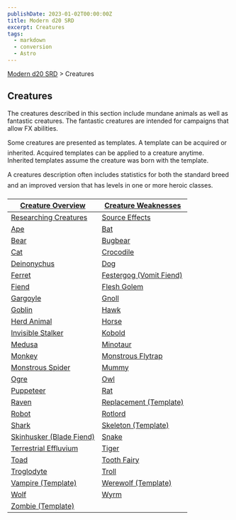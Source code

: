 ```yaml
---
publishDate: 2023-01-02T00:00:00Z
title: Modern d20 SRD
excerpt: Creatures
tags:
  - markdown
  - conversion
  - Astro
---
```


[Modern d20 SRD](/#modernD20) > Creatures

## Creatures

The creatures described in this section include mundane animals as well as fantastic creatures. The fantastic creatures are intended for campaigns that allow FX abilities.

Some creatures are presented as templates. A template can be acquired or inherited. Acquired templates can be applied to a creature anytime. Inherited templates assume the creature was born with the template.

A creatures description often includes statistics for both the standard breed and an improved version that has levels in one or more heroic classes.

| [Creature Overview](modern-d20-srd-creatures-creature-overview) | [Creature Weaknesses](modern-d20-srd-creatures-creature-weaknesses) |
|---|---|
| [Researching Creatures](modern-d20-srd-creatures-researching-creatures) | [Source Effects](modern-d20-srd-creatures-source-effects) |
| [Ape](modern-d20-srd-creatures-ape) | [Bat](modern-d20-srd-creatures-bat) |
| [Bear](modern-d20-srd-creatures-bear) | [Bugbear](modern-d20-srd-creatures-bugbear) |
| [Cat](modern-d20-srd-creatures-cat) | [Crocodile](modern-d20-srd-creatures-crocodile) |
| [Deinonychus](modern-d20-srd-creatures-deinonychus) | [Dog](modern-d20-srd-creatures-dog) |
| [Ferret](modern-d20-srd-creatures-ferret) | [Festergog (Vomit Fiend)](modern-d20-srd-creatures-festergog) |
| [Fiend](modern-d20-srd-creatures-fiend) | [Flesh Golem](modern-d20-srd-creatures-flesh-golem) |
| [Gargoyle](modern-d20-srd-creatures-gargoyle) | [Gnoll](modern-d20-srd-creatures-gnoll) |
| [Goblin](modern-d20-srd-creatures-goblin) | [Hawk](modern-d20-srd-creatures-hawk) |
| [Herd Animal](modern-d20-srd-creatures-herd-animal) | [Horse](modern-d20-srd-creatures-horse) |
| [Invisible Stalker](modern-d20-srd-creatures-invisible-stalker) | [Kobold](modern-d20-srd-creatures-kobold) |
| [Medusa](modern-d20-srd-creatures-medusa) | [Minotaur](modern-d20-srd-creatures-minotaur) |
| [Monkey](modern-d20-srd-creatures-monkey) | [Monstrous Flytrap](modern-d20-srd-creatures-monstrous-flytrap) |
| [Monstrous Spider](modern-d20-srd-creatures-monstrous-spider) | [Mummy](modern-d20-srd-creatures-mummy) |
| [Ogre](modern-d20-srd-creatures-ogre) | [Owl](modern-d20-srd-creatures-owl) |
| [Puppeteer](modern-d20-srd-creatures-puppeteer) | [Rat](modern-d20-srd-creatures-rat) |
| [Raven](modern-d20-srd-creatures-raven) | [Replacement (Template)](modern-d20-srd-creatures-replacement-template) |
| [Robot](modern-d20-srd-creatures-robot) | [Rotlord](modern-d20-srd-creatures-rotlord) |
| [Shark](modern-d20-srd-creatures-shark) | [Skeleton (Template)](modern-d20-srd-creatures-skeleton-template) |
| [Skinhusker (Blade Fiend)](modern-d20-srd-creatures-skinhusker) | [Snake](modern-d20-srd-creatures-snake) |
| [Terrestrial Effluvium](modern-d20-srd-creatures-terrestrial-effluvium) | [Tiger](modern-d20-srd-creatures-tiger) |
| [Toad](modern-d20-srd-creatures-toad) | [Tooth Fairy](modern-d20-srd-creatures-tooth-fairy) |
| [Troglodyte](modern-d20-srd-creatures-troglodyte) | [Troll](modern-d20-srd-creatures-troll) |
| [Vampire (Template)](modern-d20-srd-creatures-vampire-template) | [Werewolf (Template)](modern-d20-srd-creatures-werewolf-template) |
| [Wolf](modern-d20-srd-creatures-wolf) | [Wyrm](modern-d20-srd-creatures-wyrm) |
| [Zombie (Template)](modern-d20-srd-creatures-zombie-template) |
